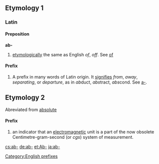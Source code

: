 ==Etymology 1==
===Latin===

====Preposition====
'''ab-'''

# [[etymologically]] the same as English ''of'', ''off''. See [[of]]

====Prefix====
#A prefix in many words of Latin origin. It [[signifies]] ''from'', ''away'', ''separating'', or ''departure'', as in ''ab''duct, ''abs''tract, ''abs''cond. See [[a-]].

==Etymology 2==
Abreviated from [[absolute]]

====Prefix====
#an indicator that an [[electromagnetic]] unit is a part of the now obsolete Centimetre-gram-second (or ''cgs'') system of measurement.

[[Category:English prefixes]]

[[cs:ab-]]
[[de:ab-]]
[[et:Ab-]]
[[ja:ab-]]